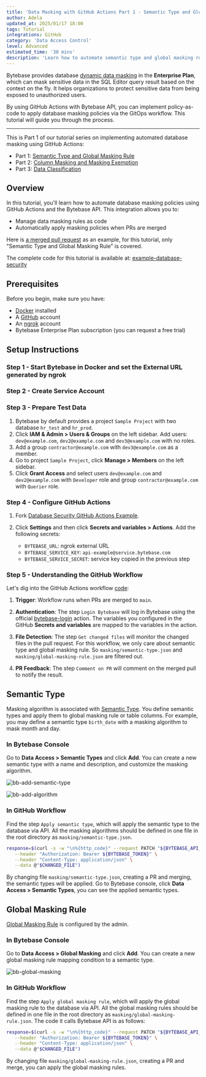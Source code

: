 ```yaml
---
title: 'Data Masking with GitHub Actions Part 1 - Semantic Type and Global Masking Rule'
author: Adela
updated_at: 2025/01/17 18:00
tags: Tutorial
integrations: GitHub
category: 'Data Access Control'
level: Advanced
estimated_time: '30 mins'
description: 'Learn how to automate semantic type and global masking rule using GitHub Actions and Bytebase API'
---
```



<ApiPreface />

Bytebase provides database [dynamic data masking](/security/data-masking/overview/) in the **Enterprise Plan**, which can mask sensitive data in the SQL Editor query result based on the context on the fly. It helps organizations to protect sensitive data from being exposed to unauthorized users.

By using GitHub Actions with Bytebase API, you can implement policy-as-code to apply database masking policies via the GitOps workflow. This tutorial will guide you through the process.

---

This is Part 1 of our tutorial series on implementing automated database masking using GitHub Actions:

- Part 1: [Semantic Type and Global Masking Rule](/tutorials/github-action-data-masking-part1)
- Part 2: [Column Masking and Masking Exemption](/tutorials/github-action-data-masking-part2)
- Part 3: [Data Classification](/tutorials/github-action-data-masking-part3)

## Overview

In this tutorial, you'll learn how to automate database masking policies using GitHub Actions and the Bytebase API. This integration allows you to:

- Manage data masking rules as code
- Automatically apply masking policies when PRs are merged

Here is [a merged pull request](https://github.com/bytebase/example-database-security/pull/81) as an example, for this tutorial, only "Semantic Type and Global Masking Rule" is covered.

The complete code for this tutorial is available at: [example-database-security](https://github.com/bytebase/example-database-security)

## Prerequisites

Before you begin, make sure you have:

- [Docker](https://www.docker.com/) installed
- A [GitHub](https://github.com/) account
- An [ngrok](http://ngrok.com/) account
- Bytebase Enterprise Plan subscription (you can request a free trial)

## Setup Instructions

### Step 1 - Start Bytebase in Docker and set the External URL generated by ngrok

<VCSWithNgrok />

### Step 2 - Create Service Account

<CreateServiceAccount />

### Step 3 - Prepare Test Data

1. Bytebase by default provides a project `Sample Project` with two database `hr_test` and `hr_prod`.
1. Click **IAM & Admin > Users & Groups** on the left sidebar. Add users: `dev@example.com`, `dev2@example.com` and `dev3@example.com` with no roles.
1. Add a group `contractor@example.com` with `dev3@example.com` as a member.
1. Go to project `Sample Project`, click **Manage > Members** on the left sidebar.
1. Click **Grant Access** and select users `dev@example.com` and `dev2@example.com` with `Developer` role and group `contractor@example.com` with `Querier` role.

### Step 4 - Configure GitHub Actions

1. Fork [Database Security GitHub Actions Example](https://github.com/bytebase/example-database-security).

1. Click **Settings** and then click **Secrets and variables > Actions**. Add the following secrets:

   - `BYTEBASE_URL`: ngrok external URL
   - `BYTEBASE_SERVICE_KEY`: `api-example@service.bytebase.com`
   - `BYTEBASE_SERVICE_SECRET`: service key copied in the previous step

### Step 5 - Understanding the GitHub Workflow

Let's dig into the GitHub Actions workflow [code](https://github.com/bytebase/example-database-security/blob/main/.github/workflows/1-bb-masking-semantic-type-global.yml):

1. **Trigger**: Workflow runs when PRs are merged to `main`.

1. **Authentication**: The step `Login Bytebase` will log in Bytebase using the official [bytebase-login](https://github.com/marketplace/actions/bytebase-login) action. The variables you configured in the GitHub **Secrets and variables** are mapped to the variables in the action.

1. **File Detection**: The step `Get changed files` will monitor the changed files in the pull request. For this workflow, we only care about semantic type and global masking rule. So `masking/semantic-type.json` and `masking/global-masking-rule.json` are filtered out.

1. **PR Feedback**: The step `Comment on PR` will comment on the merged pull to notify the result.

## Semantic Type

Masking algorithm is associated with [Semantic Type](/security/data-masking/semantic-types/). You define semantic types and apply them to global masking rule or table columns. For example, you may define a semantic type `birth_date` with a masking algorithm to mask month and day.

### In Bytebase Console

Go to **Data Access > Semantic Types** and click **Add**. You can create a new semantic type with a name and description, and customize the masking algorithm.

![bb-add-semantic-type](/content/docs/tutorials/github-action-data-masking-part1/bb-add-semantic-type.webp)

![bb-add-algorithm](/content/docs/tutorials/github-action-data-masking-part1/bb-add-algorithm.webp)

### In GitHub Workflow

Find the step `Apply semantic type`, which will apply the semantic type to the database via API. All the masking algorithms should be defined in one file in the root directory as `masking/semantic-type.json`.

```bash
response=$(curl -s -w "\n%{http_code}" --request PATCH "${BYTEBASE_API_URL}/settings/bb.workspace.semantic-types?allow_missing=true" \
   --header "Authorization: Bearer ${BYTEBASE_TOKEN}" \
   --header "Content-Type: application/json" \
   --data @"$CHANGED_FILE")
```

By changing file `masking/semantic-type.json`, creating a PR and merging, the semantic types will be applied. Go to Bytebase console, click **Data Access > Semantic Types**, you can see the applied semantic types.

## Global Masking Rule

[Global Masking Rule](/security/data-masking/global-masking-rule/) is configured by the admin.

### In Bytebase Console

Go to **Data Access > Global Masking** and click **Add**. You can create a new global masking rule mapping condition to a semantic type.

![bb-global-masking](/content/docs/tutorials/github-action-data-masking-part1/bb-global-masking.webp)

### In GitHub Workflow

Find the step `Apply global masking rule`, which will apply the global masking rule to the database via API. All the global masking rules should be defined in one file in the root directory as `masking/global-masking-rule.json`. The code it calls Bytebase API is as follows:

```bash
response=$(curl -s -w "\n%{http_code}" --request PATCH "${BYTEBASE_API_URL}/policies/masking_rule?allow_missing=true&update_mask=payload" \
   --header "Authorization: Bearer ${BYTEBASE_TOKEN}" \
   --header "Content-Type: application/json" \
   --data @"$CHANGED_FILE")
```

By changing file `masking/global-masking-rule.json`, creating a PR and merge, you can apply the global masking rules.

<DocLinkBlock url="/docs/tutorials/github-action-data-masking-part2" title="Next Step: Column Masking and Masking Exemption"></DocLinkBlock>
